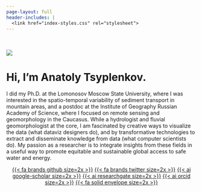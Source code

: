 ```yaml
---
page-layout: full
header-includes: |
  <link href="index-styles.css" rel="stylesheet">
---
```


::: {.grid}

::: {.g-col-12 .g-col-md-6 id='bio-pic'}
<br>
<br>
![](headshot.webp)
:::

::: {.g-col-12 .g-col-md-6 id='about-me-text'}
# Hi, I'm Anatoly Tsyplenkov.

I did my Ph.D. at the Lomonosov Moscow State University, where I was interested in the spatio-temporal variability of sediment transport in mountain areas, and a postdoc at the Institute of Geography Russian Academy of Science, where I focused on remote sensing and geomorphology in the Caucasus. While a hydrologist and fluvial geomorphologist at the core, I am fascinated by creative ways to visualize the data (what dataviz designers do), and by transformative technologies to extract and disseminate knowledge from data (what computer scientists do). My passion as a researcher is to integrate insights from these fields in a useful way to promote equitable and sustainable global access to safe water and energy.

<p align="center">
[{{< fa brands github size=2x >}}](https://github.com/atsyplenkov)
[{{< fa brands twitter size=2x >}}](https://twitter.com/atsyplen)
[{{< ai google-scholar size=2x >}}](https://scholar.google.com/citations?user=IcwW-WAAAAAJ&hl=en)
[{{< ai researchgate size=2x >}}](https://www.researchgate.net/profile/Anatolii_Tsyplenkov)
[{{< ai orcid size=2x >}}](https://orcid.org/0000-0003-4144-8402)
[{{< fa solid envelope size=2x >}}](mailto:atsyplenkov@gmail.com)
</p>

:::
:::